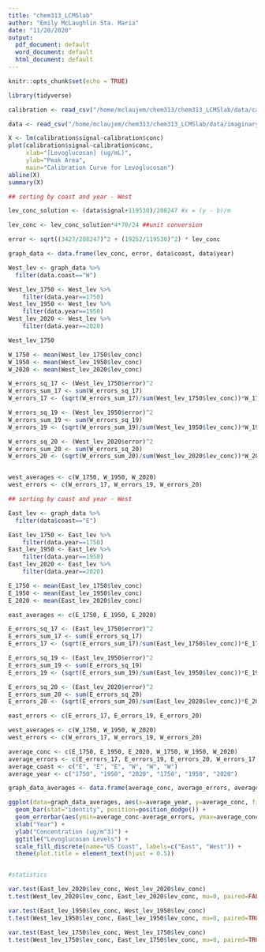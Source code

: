 ```yaml
---
title: "chem313_LCMSlab"
author: "Emily McLaughlin Sta. Maria"
date: "11/20/2020"
output:
  pdf_document: default
  word_document: default
  html_document: default
---
```


```r
knitr::opts_chunk$set(echo = TRUE)

library(tidyverse)

calibration <- read_csv("/home/mclaujem/chem313/chem313_LCMSlab/data/calibration.csv")

data <- read_csv("/home/mclaujem/chem313/chem313_LCMSlab/data/imaginarydata.csv")


```

```r
X <- lm(calibration$signal~calibration$conc)
plot(calibration$signal~calibration$conc,
     xlab="[Levoglucosan] (ug/mL)",
     ylab="Peak Area",
     main="Calibration Curve for Levoglucosan")
abline(X)
summary(X)

```
```r

## sorting by coast and year - West

lev_conc_solution <- (data$signal+119530)/208247 #x = (y - b)/m

lev_conc <- lev_conc_solution*4*70/24 ##unit conversion 

error <- sqrt((3427/208247)^2 + (19252/119530)^2) * lev_conc

graph_data <- data.frame(lev_conc, error, data$coast, data$year)

West_lev <- graph_data %>%
  filter(data.coast=="W") 

West_lev_1750 <- West_lev %>% 
    filter(data.year==1750)
West_lev_1950 <- West_lev %>% 
    filter(data.year==1950)
West_lev_2020 <- West_lev %>% 
    filter(data.year==2020)

West_lev_1750

W_1750 <- mean(West_lev_1750$lev_conc)
W_1950 <- mean(West_lev_1950$lev_conc)
W_2020 <- mean(West_lev_2020$lev_conc)

W_errors_sq_17 <- (West_lev_1750$error)^2
W_errors_sum_17 <- sum(W_errors_sq_17)
W_errors_17 <- (sqrt(W_errors_sum_17)/sum(West_lev_1750$lev_conc))*W_1750

W_errors_sq_19 <- (West_lev_1950$error)^2
W_errors_sum_19 <- sum(W_errors_sq_19)
W_errors_19 <- (sqrt(W_errors_sum_19)/sum(West_lev_1950$lev_conc))*W_1950

W_errors_sq_20 <- (West_lev_2020$error)^2
W_errors_sum_20 <- sum(W_errors_sq_20)
W_errors_20 <- (sqrt(W_errors_sum_20)/sum(West_lev_2020$lev_conc))*W_2020


west_averages <- c(W_1750, W_1950, W_2020)
west_errors <- c(W_errors_17, W_errors_19, W_errors_20)

```


```r
## sorting by coast and year - West

East_lev <- graph_data %>%
  filter(data$coast=="E") 

East_lev_1750 <- East_lev %>% 
    filter(data.year==1750)
East_lev_1950 <- East_lev %>% 
    filter(data.year==1950)
East_lev_2020 <- East_lev %>% 
    filter(data.year==2020)

E_1750 <- mean(East_lev_1750$lev_conc)
E_1950 <- mean(East_lev_1950$lev_conc)
E_2020 <- mean(East_lev_2020$lev_conc)

east_averages <- c(E_1750, E_1950, E_2020)

E_errors_sq_17 <- (East_lev_1750$error)^2
E_errors_sum_17 <- sum(E_errors_sq_17)
E_errors_17 <- (sqrt(E_errors_sum_17)/sum(East_lev_1750$lev_conc))*E_1750

E_errors_sq_19 <- (East_lev_1950$error)^2
E_errors_sum_19 <- sum(E_errors_sq_19)
E_errors_19 <- (sqrt(E_errors_sum_19)/sum(East_lev_1950$lev_conc))*E_1950

E_errors_sq_20 <- (East_lev_2020$error)^2
E_errors_sum_20 <- sum(E_errors_sq_20)
E_errors_20 <- (sqrt(E_errors_sum_20)/sum(East_lev_2020$lev_conc))*E_2020

east_errors <- c(E_errors_17, E_errors_19, E_errors_20)

west_averages <- c(W_1750, W_1950, W_2020)
west_errors <- c(W_errors_17, W_errors_19, W_errors_20)


```


```r

average_conc <- c(E_1750, E_1950, E_2020, W_1750, W_1950, W_2020)
average_errors <- c(E_errors_17, E_errors_19, E_errors_20, W_errors_17, W_errors_19, W_errors_20)
average_coast <- c("E", "E", "E", "W", "W", "W")
average_year <- c("1750", "1950", "2020", "1750", "1950", "2020")

graph_data_averages <- data.frame(average_conc, average_errors, average_coast, average_year)

ggplot(data=graph_data_averages, aes(x=average_year, y=average_conc, fill=average_coast)) +
  geom_bar(stat="identity", position=position_dodge()) +
  geom_errorbar(aes(ymin=average_conc-average_errors, ymax=average_conc+average_errors), width=0.2, position=position_dodge(0.9)) +
  xlab("Year") +
  ylab("Concentration (ug/m^3)") +
  ggtitle("Levoglucosan Levels") +
  scale_fill_discrete(name="US Coast", labels=c("East", "West")) +
  theme(plot.title = element_text(hjust = 0.5))



```



```r
#statistics

var.test(East_lev_2020$lev_conc, West_lev_2020$lev_conc) 
t.test(West_lev_2020$lev_conc, East_lev_2020$lev_conc, mu=0, paired=FALSE, var.equal=FALSE)

var.test(East_lev_1950$lev_conc, West_lev_1950$lev_conc)
t.test(West_lev_1950$lev_conc, East_lev_1950$lev_conc, mu=0, paired=TRUE, var.equal=FALSE)

var.test(East_lev_1750$lev_conc, West_lev_1750$lev_conc)
t.test(West_lev_1750$lev_conc, East_lev_1750$lev_conc, mu=0, paired=TRUE, var.equal=FALSE)



```



